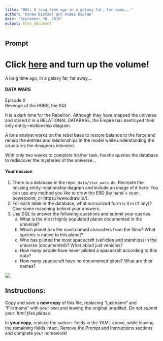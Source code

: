 ```yaml
---
title: "HW2: A long time ago in a galaxy far, far away..."
author: "Ranae Dietzel and Andee Kaplan"
date: "September 30, 2016"
output: html_document
---
```


## Prompt


# Click [here](https://brorlandi.github.io/StarWarsIntroCreator/#!/AKRkWMVWT3uUJXSaN9sg) and turn up the volume!

A long time ago, in a galaxy far, far away....

#### DATA WARS

Episode X  
Revenge of the RDBS, the SQL

It is a dark time for the Rebellion. Although they have mapped the universe and stored it in a RELATIONAL DATABASE, the Empire has destroyed their only entity-relationship diagram.

A lone analyst works on the rebel base to restore balance to the force and remap the entities and relationships in the model while understanding the structures the designers intended. 

With only two weeks to complete his/her task, he/she queries the database to rediscover the mysteries of the universe...

#### Your mission

1. There is a database in the repo, `data/star_wars.db`. Recreate the missing entity-relationship diagram and include an image of it here. You can use any method you like to draw the ERD (by hand + scan, powerpoint, or https://www.draw.io/).
2. For each table in the database, what normalized form is it in (if any)? Give some reasoning behind your answers.
3. Use SQL to answer the following questions and submit your queries.
    a. What is the most highly populated planet documented in the universe?
    b. Which planet has the most named characters from the films? What species is native to this planet?
    c. Who has piloted the most spacecraft (vehicles and starships) in the universe (documented)? What about just vehicles?
    d. How many people have never piloted a spacecraft according to this data?
    e. How many spacecraft have no documented pilots? What are their names?

![](images/yoda.jpg)

## Instructions:
Copy and save a **new copy** of this file, replacing "Lastname" and "Firstname" with your own and leaving the original unedited. *Do not submit your .html files please.*

In **your copy**, replace the `author:` fields in the YAML above, while leaving the remaining fields intact. Remove the Prompt and Instructions sections and complete your homework!